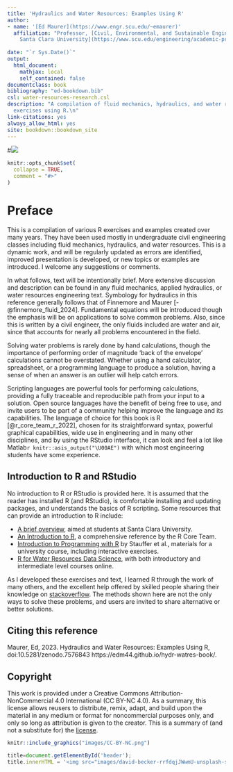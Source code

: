 ```yaml
--- 
title: 'Hydraulics and Water Resources: Examples Using R'
author:
- name: '[Ed Maurer](https://www.engr.scu.edu/~emaurer)'
  affiliation: "Professor, [Civil, Environmental, and Sustainable Engineering Department,
    Santa Clara University](https://www.scu.edu/engineering/academic-programs/engineering/ce/)"
    
date: "`r Sys.Date()`"
output:
  html_document:
    mathjax: local
    self_contained: false
documentclass: book
bibliography: "ed-bookdown.bib"
csl: water-resources-research.csl
description: "A compilation of fluid mechanics, hydraulics, and water resources \nengineering
  exercises using R.\n"
link-citations: yes
always_allow_html: yes
site: bookdown::bookdown_site
---
```


#![](images/david-becker-rrfdqjJWwmU-unsplash.jpg)

```r
knitr::opts_chunk$set(
  collapse = TRUE,
  comment = "#>"
)
```

# Preface {-}

This is a compilation of various R exercises and examples created over many years. They have been used mostly in undergraduate civil engineering classes including fluid mechanics, hydraulics, and water resources. This is a dynamic work, and will be regularly updated as errors are identified, improved presentation is developed, or new topics or examples are introduced. I welcome any suggestions or comments.

In what follows, text will be intentionally brief. More extensive discussion and description can be found in any fluid mechanics, applied hydraulics, or water resources engineering text. Symbology for hydraulics in this reference generally follows that of Finnemore and Maurer [-@finnemore_fluid_2024]. Fundamental equations will be introduced though the emphasis will be on applications to solve common problems. Also, since this is written by a civil engineer, the only fluids included are water and air, since that accounts for nearly all problems encountered in the field.

Solving water problems is rarely done by hand calculations, though the importance of performing order of magnitude 'back of the envelope' calculations cannot be overstated. Whether using a hand calculator, spreadsheet, or a programming language to produce a solution, having a sense of when an answer is an outlier will help catch errors. 

Scripting languages are powerful tools for performing calculations, providing a fully traceable and reproducible path from your input to a solution. Open source languages have the benefit of being free to use, and invite users to be part of a community helping improve the language and its capabilities. The language of choice for this book is R [@r_core_team_r_2022], chosen for its straightforward syntax, powerful graphical capabilities, wide use in engineering and in many other disciplines, and by using the RStudio interface, it can look and feel a lot like Matlab`r knitr::asis_output("\U00AE")` with which most engineering students have some experience.

## Introduction to R and RStudio {-}

No introduction to R or RStudio is provided here. It is assumed that the reader has installed R (and RStudio), is comfortable installing and updating packages, and understands the basics of R scripting. Some resources that can provide an introduction to R include:

- [A brief overview](https://www.engr.scu.edu/~emaurer/shared/R-intro/), aimed at students at Santa Clara University. 
- [An Introduction to R](https://cran.r-project.org/doc/manuals/R-intro.html), a comprehensive reference by the R Core Team.
- [Introduction to Programming with R](https://discdown.org/rprogramming/) by Stauffer et al., materials for a university course, including interactive exercises.
- [R for Water Resources Data Science](https://www.r4wrds.com/), with both introductory and intermediate level courses online.

As I developed these exercises and text, I learned R through the work of many others, and the excellent help offered by skilled people sharing their knowledge on [stackoverflow](https://stackoverflow.com/questions/tagged/r). The methods shown here are not the only ways to solve these problems, and users are invited to share alternative or better solutions.

## Citing this reference {-}

Maurer, Ed, 2023. Hydraulics and Water Resources: Examples Using R, doi:10.5281/zenodo.7576843 https://edm44.github.io/hydr-watres-book/.

## Copyright {-}

This work is provided under a Creative Commons Attribution-NonCommercial 4.0 International (CC BY-NC 4.0). As a summary, this license allows reusers to distribute, remix, adapt, and build upon the material in any medium or format for noncommercial purposes only, and only so long as attribution is given to the creator. This is a summary of (and not a substitute for) the [license](https://creativecommons.org/licenses/by-nc/4.0/legalcode).
``` r
knitr::include_graphics("images/CC-BY-NC.png") 
```

```js
title=document.getElementById('header');
title.innerHTML = '<img src="images/david-becker-rrfdqjJWwmU-unsplash-sm.jpg" alt="Cover Image">' + title.innerHTML
```
